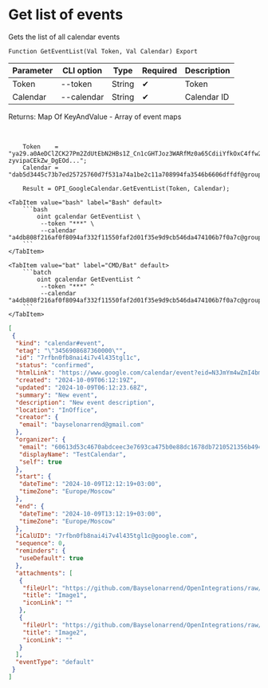 ﻿---
sidebar_position: 2
---


# Get list of events
 Gets the list of all calendar events



`Function GetEventList(Val Token, Val Calendar) Export`

  | Parameter | CLI option | Type | Required | Description |
  |-|-|-|-|-|
  | Token | --token | String | &#x2714; | Token |
  | Calendar | --calendar | String | &#x2714; | Calendar ID |

  
  Returns:  Map Of KeyAndValue - Array of event maps

<br/>




```bsl title="1C:Enterprise/OneScript code example"
    Token    = "ya29.a0AeDClZCK27Pm2ZdUtEbN2HBs1Z_Cn1cGHTJoz3WARfMz0a65CdiiYfkOxC4ffw2tmZhzHx8ErHfYMQxHad19rUG-zyvipaCEkZw_DgEOd...";
    Calendar = "dab5d3445c73b7ed25725760d7f531a74a1be2c11a708994fa3546b6606dffdf@group.calendar.google.com";

    Result = OPI_GoogleCalendar.GetEventList(Token, Calendar);
```
 

 <Tabs>
  
    <TabItem value="bash" label="Bash" default>
        ```bash
            oint gcalendar GetEventList \
             --token "***" \
             --calendar "a4db808f216af0f8094af332f11550faf2d01f35e9d9cb546da474106b7f0a7c@group.calendar.google.com"
        ```
    </TabItem>
  
    <TabItem value="bat" label="CMD/Bat" default>
        ```batch
            oint gcalendar GetEventList ^
             --token "***" ^
             --calendar "a4db808f216af0f8094af332f11550faf2d01f35e9d9cb546da474106b7f0a7c@group.calendar.google.com"
        ```
    </TabItem>
</Tabs>


```json title="Result"
[
 {
  "kind": "calendar#event",
  "etag": "\"3456908687360000\"",
  "id": "7rfbn0fb8nai4i7v4l435tgl1c",
  "status": "confirmed",
  "htmlLink": "https://www.google.com/calendar/event?eid=N3JmYm4wZmI4bmFpNGk3djRsNDM1dGdsMWMgNjA2MTNkNTNjNDY3MGFiZGNlZWMzZTc2OTNjYTQ3NWIwZTg4ZGMxNjc4ZGI3MjEwNTIxMzU2YjQ5NDBhNjE0OEBn",
  "created": "2024-10-09T06:12:19Z",
  "updated": "2024-10-09T06:12:23.68Z",
  "summary": "New event",
  "description": "New event description",
  "location": "InOffice",
  "creator": {
   "email": "bayselonarrend@gmail.com"
  },
  "organizer": {
   "email": "60613d53c4670abdceec3e7693ca475b0e88dc1678db7210521356b4940a6148@group.calendar.google.com",
   "displayName": "TestCalendar",
   "self": true
  },
  "start": {
   "dateTime": "2024-10-09T12:12:19+03:00",
   "timeZone": "Europe/Moscow"
  },
  "end": {
   "dateTime": "2024-10-09T13:12:19+03:00",
   "timeZone": "Europe/Moscow"
  },
  "iCalUID": "7rfbn0fb8nai4i7v4l435tgl1c@google.com",
  "sequence": 0,
  "reminders": {
   "useDefault": true
  },
  "attachments": [
   {
    "fileUrl": "https://github.com/Bayselonarrend/OpenIntegrations/raw/main/service/test_data/picture.jpg",
    "title": "Image1",
    "iconLink": ""
   },
   {
    "fileUrl": "https://github.com/Bayselonarrend/OpenIntegrations/raw/main/service/test_data/picture2.jpg",
    "title": "Image2",
    "iconLink": ""
   }
  ],
  "eventType": "default"
 }
]
```
